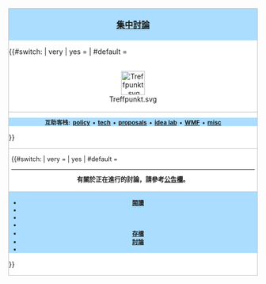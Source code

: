 <div role="navigation" aria-label="centralized-discussion-label" class="vertical-navbox" style="float:{{#if:{{{float|}}}|{{{float}}}|right}}; clear: {{#if:{{{float|}}}|{{{float}}}|right}}; {{#ifeq:{{{float|}}}|left|margin: 0 1em 1em 0|{{#ifeq:{{{float|}}}|center|margin: 0 auto|margin: 0 0 1em 1em}}}}; width: {{#if:{{{width|}}}|{{{width}}}|45%}}; min-width: 10em; border: 1px solid #bebebe; background-color: white; {{{style|}}}">
<div id="centralized-discussion-label" colspan={{#ifeq:{{{compact|}}}|very|1|4}} style="background-color: #adf; padding: 3px 5px; text-align: center; font-size: larger; font-weight: bold;">[[Wikipedia:集中討論|集中討論]]</div>
{{#switch: {{{compact|}}}
| very
| yes  = <!-- No image and no "Proposals / Discussions" links -->
| #default = 
<div style="border-bottom: 1px solid #bebebe; padding: 3px 5px; text-align: center">[[File:Treffpunkt.svg|48px|link=|alt=]]</div>
<div style="background-color: #adf; text-align: center; font-weight: bold; font-size: 85%; vertical-align: baseline"><span style="padding: 5px 0px 5px 5px">互助客栈:</span><wbr /><span style="padding: 5px">[[Wikipedia:Village pump (policy)|policy]]</span><wbr />•<span style="padding: 5px">[[Wikipedia:Village pump (technical)|tech]]</span><wbr />•<span style="padding: 5px">[[Wikipedia:Village pump (proposals)|proposals]]</span><wbr />•<span style="padding: 5px">[[Wikipedia:Village pump (idea lab)|idea lab]]</span><wbr />•<span style="padding: 5px">[[Wikipedia:Village pump (WMF)|WMF]]</span><wbr />•<span style="padding: 5px">[[Wikipedia:Village pump (miscellaneous)|misc]]</span></div>
}}
<div style="border-top: 1px solid #bebebe; padding: 0 5px; font-size: 90%">{{{1}}}
{{#switch: {{{compact|}}}
| very     = <!-- No navbar -->
| yes
| #default = 
----
<div style="padding-bottom:0.2em;text-align:center;line-height:1.3em;">'''有關於正在進行的討論，請參考[[Template:Bulletin|公告欄]]。'''
</div>
</div>
<div class="plainlinks nourlexpansion hlist" style="border-top: 1px solid #bebebe; background-color: #adf; padding: 0 5px; text-align: center; font-size: 85%; font-weight: bold;">
* [[Template:Centralized discussion|閱讀]]
* {{fullurl2|Template:Centralized discussion|action=edit|編輯}}
* {{fullurl2|Template:Centralized discussion|action=history|歷史}}
* {{fullurl2|Template:Centralized discussion|action=watch|監視}}
* [[Wikipedia:集中討論/存檔|存檔]]
* [[Wikipedia talk:集中存檔|討論]]
* {{Purge|清除緩存}}
</div>
}}
</div><noinclude>{{documentation}}<!-- Add categories and interwikis to the /doc subpage, not here! --></noinclude>